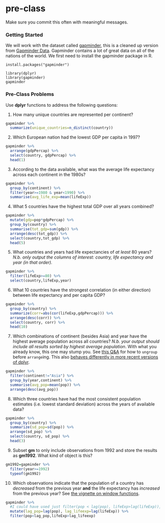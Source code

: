 # pre-class


Make sure you commit this often with meaningful messages. 


### Getting Started


We will work with the dataset called [gapminder](https://github.com/jennybc/gapminder), this is a cleaned up version from [Gapminder Data](http://www.gapminder.org/data/). Gapminder contains a lot of great data on all of the nations of the world. We first need to install the gapminder package in R. 

```
install.packages("gapminder")
```


```
library(dplyr)
library(gapminder)
gapminder
```



### Pre-Class Problems

Use **dplyr** functions to address the following questions:

1. How many unique countries are represented per continent?
```r
gapminder %>%
  summarize(unique_countries=n_distinct(country))
```

2. Which European nation had the lowest GDP per capita in 1997? 

```r
gapminder %>%
  arrange(gdpPercap) %>%
  select(country, gdpPercap) %>%
  head(1)
```

3. According to the data available, what was the average life expectancy across each continent in the 1980s?
```r
gapminder %>%
  group_by(continent) %>%
  filter(year>=1980 & year<1990) %>%
  summarise(avg_life_exp=mean(lifeExp))
```


4. What 5 countries have the highest total GDP over all years combined?
```r
gapminder %>%
  mutate(gdp=pop*gdpPercap) %>%
  group_by(country) %>%
  summarise(tot_gdp=sum(gdp)) %>%
  arrange(desc(tot_gdp)) %>%
  select(country,tot_gdp) %>%
  head(5)
```

5. What countries and years had life expectancies of _at least_ 80 years? _N.b. only output the columns of interest: country, life expectancy and year (in that order)._

```r
gapminder %>%
  filter(lifeExp>=80) %>%
  select(country,lifeExp,year)
```

6. What 10 countries have the strongest correlation (in either direction) between life expectancy and per capita GDP?
```r
gapminder %>%
  group_by(country) %>%
  summarize(corr=abs(cor(lifeExp,gdpPercap))) %>%
  arrange(desc(corr)) %>%
  select(country, corr) %>%
  head(10)
```


7. Which combinations of continent (besides Asia) and year have the highest average population across all countries? _N.b. your output should include all results sorted by highest average population_. With what you already know, this one may stump you. See [this Q&A](http://stackoverflow.com/q/27207963/654296) for how to `ungroup` before `arrange`ing. This also [behaves differently in more recent versions of dplyr](https://github.com/hadley/dplyr/releases/tag/v0.5.0).

```r
gapminder %>%
  filter(continent!="Asia") %>%
  group_by(year,continent) %>%
  summarise(avg_pop=mean(pop)) %>%
  arrange(desc(avg_pop))

```

8. Which three countries have had the most consistent population estimates (i.e. lowest standard deviation) across the years of available data? 

```r
gapminder %>%
  group_by(country) %>%
  summarize(sd_pop=sd(pop)) %>%
  arrange(sd_pop) %>%
  select(country, sd_pop) %>%
  head(3)
```


9. Subset **gm** to only include observations from 1992 and store the results as **gm1992**. What kind of object is this?
```r
gm1992=gapminder %>%
  filter(year>=1992)
  typeof(gm1992)

```

10. Which observations indicate that the population of a country has *decreased* from the previous year **and** the life expectancy has *increased* from the previous year? See [the vignette on window functions](https://cran.r-project.org/web/packages/dplyr/vignettes/window-functions.html).

```r
gapminder %>%
  #I could have used just filter(pop < lag(pop), lifeExp>lag(lifeExp)), but received warning
  mutate(lag_pop=lag(pop), lag_lifeexp=lag(lifeExp)) %>%
  filter(pop<lag_pop,lifeExp>lag_lifeexp)
 ```



